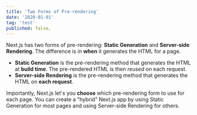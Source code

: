 ```yaml
---
title: 'Two Forms of Pre-rendering'
date: '2020-01-01'
tag: 'test'
published: false,
---
```


Next.js has two forms of pre-rendering: **Static Generation** and **Server-side Rendering**. The difference is in **when** it generates the HTML for a page.

- **Static Generation** is the pre-rendering method that generates the HTML at **build time**. The pre-rendered HTML is then _reused_ on each request.
- **Server-side Rendering** is the pre-rendering method that generates the HTML on **each request**.

Importantly, Next.js let's you **choose** which pre-rendering form to use for each page. You can create a "hybrid" Next.js app by using Static Generation for most pages and using Server-side Rendering for others.